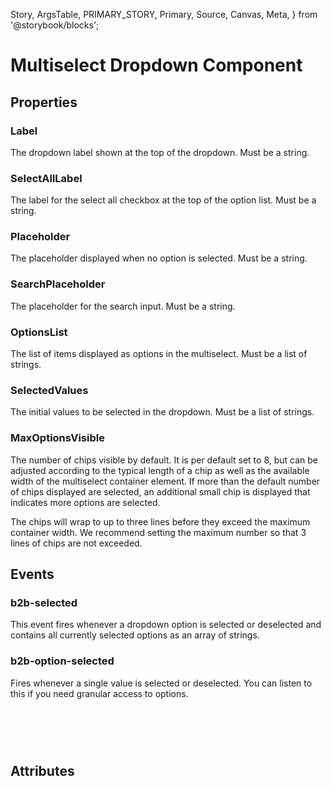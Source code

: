   Story,
  ArgsTable,
  PRIMARY_STORY,
  Primary,
  Source,
  Canvas,
  Meta,
} from '@storybook/blocks';


<Meta of={MultiSelectStories} />

# Multiselect Dropdown Component

<Canvas of={MultiSelectStories.Default} />

## Properties

### Label

The dropdown label shown at the top of the dropdown. Must be a string.

### SelectAllLabel

The label for the select all checkbox at the top of the option list.
Must be a string.

### Placeholder

The placeholder displayed when no option is selected. Must be a string.

### SearchPlaceholder

The placeholder for the search input. Must be a string.

### OptionsList

The list of items displayed as options in the multiselect. Must be a list of strings.

### SelectedValues

The initial values to be selected in the dropdown. Must be a list of strings.

### MaxOptionsVisible

The number of chips visible by default. It is per default set to 8, but can be adjusted
according to the typical length of a chip as well as the available width of the multiselect
container element. If more than the default number of chips displayed are selected, an
additional small chip is displayed that indicates more options are selected.

The chips will wrap to up to three lines before
they exceed the maximum container width. We recommend setting the maximum number so that
3 lines of chips are not exceeded.

## Events

### b2b-selected

This event fires whenever a dropdown option is selected or deselected and
contains all currently selected options as an array of strings.

### b2b-option-selected

Fires whenever a single value is selected or deselected. You can listen to this if you need granular access to options.

```ts
interface MultiSelectOptionEventDetail {
  selected: boolean;
  selectedOption: string;
}
```

## Attributes

<ArgsTable story={PRIMARY_STORY} />
